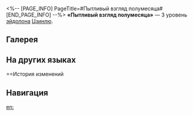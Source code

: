 <%-- [PAGE_INFO]
PageTitle=#Пытливый взгляд полумесяца#
[END_PAGE_INFO] --%>
{{Эйдолон Инфобокс
|Название         = Пытливый взгляд полумесяца
|Изображение      = Эйдолон Пытливый взгляд полумесяца.png
|Персонаж         = Цзинлю
|Уровень          = 3
|Длительность     = 
|Описание         = Уровень сверхспособности повышается на 2, максимальный уровень - 15. Уровень таланта повышается на 2, максимальный уровень - 15.
|Свойство1        = 
|Масштабирование1 = 
}}
'''«Пытливый взгляд полумесяца»''' — 3 уровень [[эйдолон]]а [[Цзинлю]].

==Галерея==
{{Галерея|position=left|captionalign=center
|Персонаж Цзинлю Эйдолон 3.png|Осколок Эйдолона
}}

==На других языках==
{{На других языках
|en   = Halfmoon Gapes Mercurial Haze
|zhs  = 半璧迫望
|zht  = 半璧迫望
|ja   = {{Rubi|望月|もちづき}}に{{Rubi|迫|せま}}る{{Rubi|半璧|はんぺき}}
|ko   = 차오르는 달
|es   = Cuarto creciente vigilante
|fr   = Demi-lune dans la brume
|ru   = Пытливый взгляд полумесяца
|th   = Halfmoon Gapes Mercurial Haze
|vi   = Bán Bích Vọng
|de   = Lunare Sehnsucht
|id   = Halfmoon Gapes Mercurial Haze
|pt   = Neblina Mercurial da Crescente
}}

==История изменений
{{История изменений|3.5}}

==Навигация==
{{Навык Навбокс|Цзинлю}}

[[en:]]